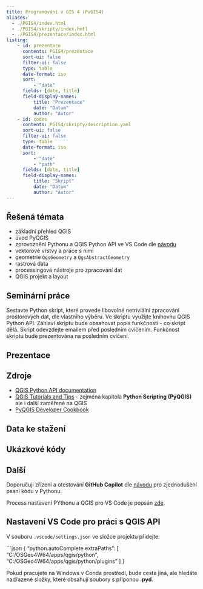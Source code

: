 ```yaml
---
title: Programování v GIS 4 (PvGIS4)
aliases: 
  - ./PGIS4/index.html
  - ./PGIS4/skripty/index.hmtl
  - ./PGIS4/prezentace/index.html
listing:
    - id: prezentace
      contents: PGIS4/prezentace
      sort-ui: false
      filter-ui: false
      type: table
      date-format: iso
      sort:
          - "date"
      fields: [date, title] 
      field-display-names:
          title: "Prezentace"
          date: "Datum"
          author: "Autor"
    - id: codes
      contents: PGIS4/skripty/description.yaml
      sort-ui: false
      filter-ui: false
      type: table
      date-format: iso
      sort:
          - "date"
          - "path"
      fields: [date, title] 
      field-display-names:
          title: "Skript"
          date: "Datum"
          author: "Autor"
---
```


## Řešená témata{.topics}

- základní přehled [QGIS]{.software}
- úvod [PyQGIS]{.software}
- zprovoznění Pythonu a QGIS Python API ve [VS Code]{.software} dle [návodu](../tools/osgeo4w.qmd#nastavení-python-prostředí-pro-visual-studiu-code-včetně-pythonu-i-qgis-python-api)
- vektorové vrstvy a práce s nimi
- geometrie `QgsGeometry` a `QgsAbstractGeometry`
- rastrová data
- processingové nástroje pro zpracování dat
- QGIS projekt a layout

## Seminární práce{.seminar-work}

Sestavte Python skript, které provede libovolné netriviální zpracování prostorových dat, dle vlastního výběru. Ve skriptu využijte knihovnu [QGIS Python API]{.software}. Záhlaví skriptu bude obsahovat popis funkčnosti - co skript dělá. Skript odevzdejte emailem před posledním cvičením. Funkčnost skriptu bude prezentována na posledním cvičení.

## Prezentace{.presentations}

::: {#prezentace}
:::

## Zdroje{.sources}

- [QGIS Python API documentation](https://qgis.org/pyqgis/master/)
- [QGIS Tutorials and Tips](https://www.qgistutorials.com/en/) - zejména kapitola **Python Scripting (PyQGIS)** ale i další zaměřené na [QGIS]{.software}
- [PyQGIS Developer Cookbook](https://docs.qgis.org/3.34/en/docs/pyqgis_developer_cookbook/index.html)

## Data ke stažení{.data-sources}

## Ukázkové kódy{.codes}

::: {#codes}
:::

## Další 

Doporučuji zřízení a otestování **GitHub Copilot** dle [návodu](../tools/github-copilot.qmd) pro zjednodušení psaní kódu v Pythonu.

Process nastavení PYthonu a QGIS pro [VS Code]{.software} je popsán [zde](../tools/osgeo4w.qmd#nastavení-python-prostředí-pro-visual-studiu-code-včetně-pythonu-i-qgis-python-api).

## Nastavení VS Code pro práci s QGIS API

V souboru `.vscode/settings.json` ve složce projektu přidejte:

```json
{
    "python.autoComplete.extraPaths": [
        "C:/OSGeo4W64/apps/qgis/python",
        "C:/OSGeo4W64/apps/qgis/python/plugins"
    ]
}

Pokud pracujete na Windows v [Conda]{.software} prostředí, bude cesta jiná, ale hledáte nadřazené složky, které obsahují soubory s příponou **.pyd**.